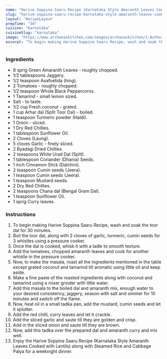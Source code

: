 ---
name: "Harive Soppina Saaru Recipe (Karnataka Style Amaranth Leaves Cooked with Lentils)"
slug: "harive-soppina-saaru-recipe-karnataka-style-amaranth-leaves-cooked-with-lentils"
layout: 'RecipeLayout'
prepTime: "30"
cuisine: "Karnataka"
cuisineSlug: "karnataka"
image: "https://www.archanaskitchen.com/images/archanaskitchen/1-Author/nithya.anantham/Harive_Soppina_Saaru_Recipe_Karnataka_Style_Amaranth_Leaves_Cooked_with_Lentils.jpg"
excerpt: "To begin making Harive Soppina Saaru Recipe, wash and soak the toor dal for 30 minutes"
---

### Ingredients

- 8 sprig Green Amaranth Leaves - roughly chopped.
- 1/2 tablespoons Jaggery.
- 1/2 teaspoon Asafoetida (hing).
- 2 Tomatoes - roughly chopped.
- 1/2 teaspoon Whole Black Peppercorns.
- 1 Tamarind - small lemon sized.
- Salt - to taste.
- 1/2 cup Fresh coconut - grated.
- 1 cup Arhar dal (Split Toor Dal) - boiled.
- 1 teaspoon Turmeric powder (Haldi).
- 1 Onion - sliced.
- 1 Dry Red Chillies.
- 1 tablespoon Sunflower Oil.
- 2 Cloves (Laung).
- 5 cloves Garlic - finely sliced.
- 2 Byadagi Dried Chillies.
- 2 teaspoons White Urad Dal (Split).
- 1 tablespoon Coriander (Dhania) Seeds.
- 1 inch Cinnamon Stick (Dalchini).
- 2 teaspoon Cumin seeds (Jeera).
- 1 teaspoon Cumin seeds (Jeera).
- 1 teaspoon Mustard seeds.
- 2 Dry Red Chillies.
- 2 teaspoons Chana dal (Bengal Gram Dal).
- 1 teaspoon Sunflower Oil.
- 1 sprig Curry leaves.

### Instructions

1. To begin making Harive Soppina Saaru Recipe, wash and soak the toor dal for 30 minutes.
1. Boil the toor dal, along with 2 cloves of garlic, turmeric, cumin seeds for 3 whistles using a pressure cooker.
1. Once the dal is cooked, whisk it with a ladle to smooth texture.
1. Add the tomatoes, chopped amaranth leaves and cook for another whistle in the pressure cooker.
1. Now, to make the masala, roast all the ingredients mentioned in the table except grated coconut and tamarind till aromatic using little oil and keep aside.
1. Make a fine paste of the roasted ingredients along with coconut and tamarind using a mixer grinder with little water.
1. Add this masala to the boiled dal and amaranth mix, enough water to your desired consistency, jaggery, season with salt and simmer for 10 minutes and switch off the flame.
1. Now, heat oil in a small tadka pan, add the mustard, cumin seeds and let it splutter.
1. Add the red chilli, curry leaves and let it crackle.
1. Add the sliced garlic and saute till they are golden and crisp.
1. Add in the sliced onion and saute till they are brown.
1. Now, add this tadka over the prepared dal and amaranth curry and mix well.
1. Enjoy the Harive Soppina Saaru Recipe (Karnataka Style Amaranth Leaves Cooked with Lentils) along with Steamed Rice and Cabbage Palya for a weeknight dinner.
